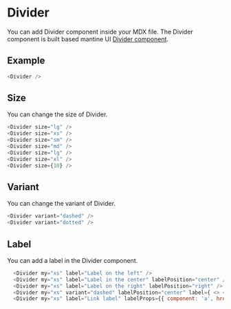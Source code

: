 # Divider

You can add Divider component inside your MDX file. The Divider component is built based mantine UI [Divider component](https://mantine.dev/core/divider).

## Example
```javascript
<Divider />
```


## Size
You can change the size of Divider.

```javascript
<Divider size="lg" />
<Divider size="xs" />
<Divider size="sm" />
<Divider size="md" />
<Divider size="lg" />
<Divider size="xl" />
<Divider size={10} />
```
## Variant
You can change the variant of Divider.

```javascript
<Divider variant="dashed" />
<Divider variant="dotted" />
```

## Label
You can add a label in the Divider component.

```javascript
  <Divider my="xs" label="Label on the left" />
  <Divider my="xs" label="Label in the center" labelPosition="center" />
  <Divider my="xs" label="Label on the right" labelPosition="right" />
  <Divider my="xs" variant="dashed" labelPosition="center" label={ <> <IconSearch size={12} /> <Box ml={5}>Search results</Box></>} />
  <Divider my="xs" label="Link label" labelProps={{ component: 'a', href: 'https://mantine.dev', variant: 'link', color: 'blue' }} />
```

